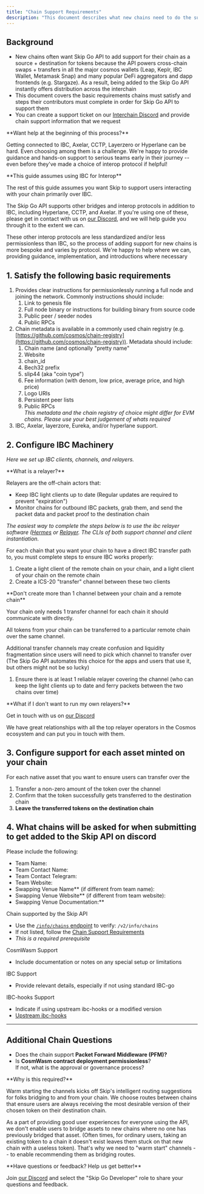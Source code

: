 ```yaml
---
title: "Chain Support Requirements"
description: "This document describes what new chains need to do the support Skip Go API"
---
```


## Background

* New chains often want Skip Go API to add support for their chain as a source + destination for tokens because the API powers cross-chain swaps + transfers in all the major cosmos wallets (Leap, Keplr, IBC Wallet, Metamask Snap) and many popular DeFi aggregators and dapp frontends (e.g. Stargaze). As a result, being added to the Skip Go API instantly offers distribution across the interchain
* This document covers the basic requirements chains must satisfy and steps their contributors must complete in order for Skip Go API to support them
* You can create a support ticket on our [Interchain Discord](https://discord.gg/interchain) and provide chain support information that we request


 <Info>
 **Want help at the beginning of this process?**
 
 Getting connected to IBC, Axelar, CCTP, Layerzero or Hyperlane can be hard. Even choosing among them is a challenge. We're happy to provide guidance and hands-on support to serious teams early in their journey -- even before they've made a choice of interop protocol if helpful!
</Info>


 <Warning>
 **This guide assumes using IBC for Interop**
 
 The rest of this guide assumes you want Skip to support users interacting with your chain primarily over IBC. 
 
 The Skip Go API supports other bridges and interop protocols in addition to IBC, including Hyperlane, CCTP, and Axelar. If you're using one of these, please get in contact with us on [our Discord](https://skip.build/discord), and we will help guide you through it to the extent we can.
 
 These other interop protocols are less standardized and/or less permissionless than IBC, so the process of adding support for new chains is more bespoke and varies by protocol. We're happy to help where we can, providing guidance, implementation, and introductions where necessary
</Warning>

## 1\. Satisfy the following basic requirements

1. Provides clear instructions for permissionlessly running a full node and joining the network. Commonly instructions should include:  
   1. Link to genesis file  
   2. Full node binary or instructions for building binary from source code  
   3. Public peer / seeder nodes  
   4. Public RPCs
2. Chain metadata is available in a commonly used chain registry (e.g. [https://github.com/cosmos/chain-registry](https://github.com/cosmos/chain-registry)). Metadata should include:  
   1. Chain name (and optionally "pretty name"  
   2. Website  
   3. chain\_id  
   4. Bech32 prefix  
   5. slip44 (aka "coin type")  
   6. Fee information (with denom, low price, average price, and high price)  
   7. Logo URIs  
   8. Persistent peer lists  
   9. Public RPCs  
   _This metadata and the chain registry of choice might differ for EVM chains. Please use your best judgement of whats required_
3. IBC, Axelar, layerzore, Eureka, and/or hyperlane support.

## 2\. Configure IBC Machinery

_Here we set up IBC clients, channels, and relayers._


 <Info>
 **What is a relayer?**
 
 Relayers are the off-chain actors that:
 
 * Keep IBC light clients up to date (Regular updates are required to prevent "expiration")
 * Monitor chains for outbound IBC packets, grab them, and send the packet data and packet proof to the destination chain
</Info>

_The easiest way to complete the steps below is to use the ibc relayer software ([Hermes](https://github.com/informalsystems/hermes) or [Relayer](https://github.com/cosmos/relayer). The CLIs of both support channel and client instantiation._ 

For each chain that you want your chain to have a direct IBC transfer path to, you must complete steps to ensure IBC works properly: 

1. Create a light client of the remote chain on your chain, and a light client of your chain on the remote chain
2. Create a ICS-20 "transfer" channel between these two clients


 <Warning>
 **Don't create more than 1 channel between your chain and a remote chain**
 
 Your chain only needs 1 transfer channel for each chain it should communicate with directly. 
 
 All tokens from your chain can be transferred to a particular remote chain over the same channel. 
 
 Additional transfer channels may create confusion and liquidity fragmentation since users will need to pick which channel to transfer over (The Skip Go API automates this choice for the apps and users that use it, but others might not be so lucky)
</Warning>

1. Ensure there is at least 1 reliable relayer covering the channel (who can keep the light clients up to date and ferry packets between the two chains over time)


 <Info>
 **What if I don't want to run my own relayers?**
 
 Get in touch with us on [our Discord](https://discord.gg/interchain)
 
 We have great relationships with all the top relayer operators in the Cosmos ecosystem and can put you in touch with them.
</Info>

## 3\. Configure support for each asset minted on your chain

For each native asset that you want to ensure users can transfer over the

1. Transfer a non-zero amount of the token over the channel
2. Confirm that the token successfully gets transferred to the destination chain
3. **Leave the transferred tokens on the destination chain**

## 4\. What chains will be asked for when submitting to get added to the Skip API on discord
 
Please include the following:

- Team Name: 
- Team Contact Name:
- Team Contact Telegram:
- Team Website:
- Swapping Venue Name** (if different from team name):  
- Swapping Venue Website** (if different from team website):  
- Swapping Venue Documentation:**  


Chain supported by the Skip API 
  - Use the [`/info/chains` endpoint](https://docs.skip.build/go/api-reference/prod/info/get-v2infochains) to verify: `/v2/info/chains`  
  - If not listed, follow the [Chain Support Requirements](https://docs.skip.build/go/support-requirements/chain-support-requirements)  
  - _This is a required prerequisite_

CosmWasm Support  
  - Include documentation or notes on any special setup or limitations

IBC Support  
  - Provide relevant details, especially if not using standard IBC-go

IBC-hooks Support  
  - Indicate if using upstream ibc-hooks or a modified version  
  - [Upstream ibc-hooks](https://github.com/cosmos/ibc-apps/tree/main/modules/ibc-hooks)
---

## **Additional Chain Questions**

- Does the chain support **Packet Forward Middleware (PFM)?**  
- Is **CosmWasm contract deployment permissionless**?  
  If not, what is the approval or governance process?

 <Info>
 **Why is this required?**
 
 Warm starting the channels kicks off Skip's intelligent routing suggestions for folks bridging to and from your chain. We choose routes between chains that ensure users are always receiving the most desirable version of their chosen token on their destination chain.
 
 As a part of providing good user experiences for everyone using the API, we don't enable users to bridge assets to new chains where no one has previously bridged that asset. (Often times, for ordinary users, taking an existing token to a chain it doesn't exist leaves them stuck on that new chain with a useless token). That's why we need to "warm start" channels -- to enable recommending them as bridging routes.
</Info>

<Info>
 **Have questions or feedback? Help us get better!**
 
 Join [our Discord](https://discord.gg/interchain) and select the "Skip Go Developer" role to share your questions and feedback.
</Info>

